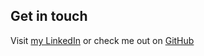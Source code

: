 ## Get in touch

Visit [my LinkedIn](https://www.linkedin.com/in/hughes-dave/) or check me out on [GitHub](https://github.com/Hughes-D)
